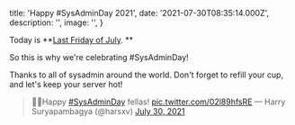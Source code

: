 
  title: 'Happy #SysAdminDay 2021',
  date: '2021-07-30T08:35:14.000Z',
  description: '',
  image: '',
}

Today is **[Last Friday of July](https://sysadminday.com/?page_id=10). **

So this is why we're celebrating #SysAdminDay!

Thanks to all of sysadmin around the world. Don't forget to refill your cup, and let's keep your server hot!

> 🙇‍♂️Happy [#SysAdminDay](https://twitter.com/hashtag/SysAdminDay?src=hash&amp;ref_src=twsrc%5Etfw) fellas! [pic.twitter.com/02l89hfsRE](https://t.co/02l89hfsRE)
> &mdash; Harry Suryapambagya (@harsxv) [July 30, 2021](https://twitter.com/harsxv/status/1421025416890904576?ref_src=twsrc%5Etfw)

